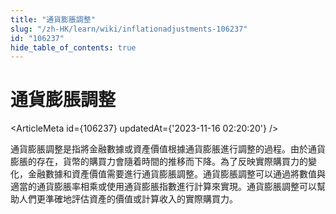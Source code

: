 ```yaml
---
title: "通貨膨脹調整"
slug: "/zh-HK/learn/wiki/inflationadjustments-106237"
id: "106237"
hide_table_of_contents: true
---
```



# 通貨膨脹調整

<ArticleMeta id={106237} updatedAt={'2023-11-16 02:20:20'} />
<div className='border-solid border-b border-t-0 my-4 border-[var(--ifm-color-gray-300)]' />

通貨膨脹調整是指將金融數據或資產價值根據通貨膨脹進行調整的過程。由於通貨膨脹的存在，貨幣的購買力會隨着時間的推移而下降。為了反映實際購買力的變化，金融數據和資產價值需要進行通貨膨脹調整。通貨膨脹調整可以通過將數值與適當的通貨膨脹率相乘或使用通貨膨脹指數進行計算來實現。通貨膨脹調整可以幫助人們更準確地評估資產的價值或計算收入的實際購買力。
